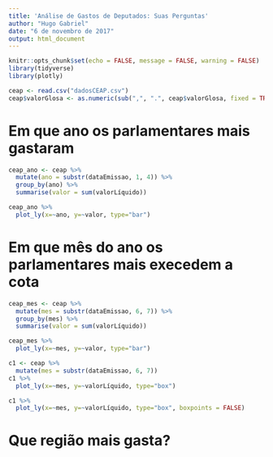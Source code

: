 ```yaml
---
title: 'Análise de Gastos de Deputados: Suas Perguntas'
author: "Hugo Gabriel"
date: "6 de novembro de 2017"
output: html_document
---
```


```r
knitr::opts_chunk$set(echo = FALSE, message = FALSE, warning = FALSE)
library(tidyverse)
library(plotly)

```

```r
ceap <- read.csv("dadosCEAP.csv")
ceap$valorGlosa <- as.numeric(sub(",", ".", ceap$valorGlosa, fixed = TRUE)) 
```

# Em que ano os parlamentares mais gastaram
```r
ceap_ano <- ceap %>%
  mutate(ano = substr(dataEmissao, 1, 4)) %>%
  group_by(ano) %>%
  summarise(valor = sum(valorLíquido))

ceap_ano %>%
  plot_ly(x=~ano, y=~valor, type="bar")
```


# Em que mês do ano os parlamentares mais execedem a cota
```r
ceap_mes <- ceap %>%
  mutate(mes = substr(dataEmissao, 6, 7)) %>%
  group_by(mes) %>%
  summarise(valor = sum(valorLíquido))

ceap_mes %>%
  plot_ly(x=~mes, y=~valor, type="bar")

c1 <- ceap %>%
  mutate(mes = substr(dataEmissao, 6, 7))
c1 %>%
  plot_ly(x=~mes, y=~valorLíquido, type="box")

c1 %>%
  plot_ly(x=~mes, y=~valorLíquido, type="box", boxpoints = FALSE)
```


# Que região mais gasta?

```r

```

